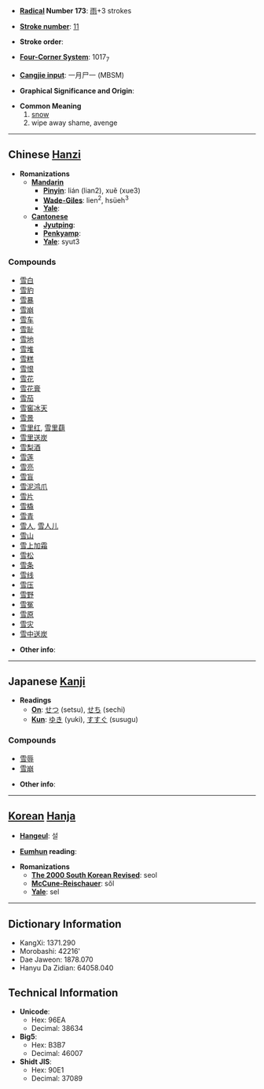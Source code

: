 * '''[[Wiktionary:Chinese radical index| Radical]] Number 173''': [[Wiktionary:Chinese radical index 雨|雨]]+3 strokes

* '''[[Wiktionary:Chinese total strokes index|Stroke number]]''': [[Wiktionary:Chinese total strokes index 11|11]]

* '''Stroke order''': 

* '''[[Wiktionary:Chinese four corner index|Four-Corner System]]''': 1017<sub>7</sub>

* '''[[Wiktionary:Chinese Cangjie index|Cangjie input]]''': 一月尸一 (MBSM)

* '''Graphical Significance and Origin''': 

* '''Common Meaning'''
*# [[snow]]
*# wipe away shame, avenge


----

== Chinese [[Hanzi]] ==

* '''Romanizations'''
** '''[[Mandarin]]'''
*** '''[[Pinyin]]''': lián (lian2), xuě (xue3)
*** '''[[Wade-Giles]]''': lien<sup>2</sup>, hsüeh<sup>3</sup>
*** '''[[Yale]]''': 
** '''[[Cantonese]]'''
*** '''[[Jyutping]]''':
*** '''[[Penkyamp]]''': 
*** '''[[Yale]]''': syut3

===Compounds===
*[[雪白]]
*[[雪豹]]
*[[雪暴]]
*[[雪崩]]
*[[雪车]]
*[[雪耻]]
*[[雪地]]
*[[雪堆]]
*[[雪糕]]
*[[雪恨]]
*[[雪花]]
*[[雪花膏]]
*[[雪茄]]
*[[雪窖冰天]]
*[[雪景]]
*[[雪里红]], [[雪里蕻]]
*[[雪里送炭]]
*[[雪梨酒]]
*[[雪莲]]
*[[雪亮]]
*[[雪盲]]
*[[雪泥鸿爪]]
*[[雪片]]
*[[雪橇]]
*[[雪青]]
*[[雪人]], [[雪人儿]]
*[[雪山]]
*[[雪上加霜]]
*[[雪松]]
*[[雪条]]
*[[雪线]]
*[[雪压]]
*[[雪野]]
*[[雪冤]]
*[[雪原]]
*[[雪灾]]
*[[雪中送炭]]

* '''Other info''': 

----

== Japanese [[Kanji]] ==

* '''Readings'''
** '''[[On]]''': [[せつ]] (setsu), [[せち]] (sechi)
** '''[[Kun]]''': [[ゆき]] (yuki), [[すすぐ]] (susugu)

===Compounds===
*[[雪辱]]
*[[雪崩]]

* '''Other info''':  

----

== [[Korean]] [[Hanja]] ==

* '''[[Hangeul]]''': 설

* '''[[Eumhun]] reading''': 

* '''Romanizations'''
** '''[[The 2000 South Korean Revised Romanization|The 2000 South Korean Revised]]''': seol
** '''[[McCune-Reischauer]]''': sŏl
** '''[[Yale]]''': sel

----

== Dictionary Information ==

* KangXi: 1371.290
* Morobashi: 42216'
* Dae Jaweon: 1878.070
* Hanyu Da Zidian: 64058.040

== Technical Information ==

* '''Unicode''':
** Hex: 96EA
** Decimal: 38634
* '''Big5''':
** Hex: B3B7
** Decimal: 46007
* '''Shidt JIS''':
** Hex: 90E1
** Decimal: 37089